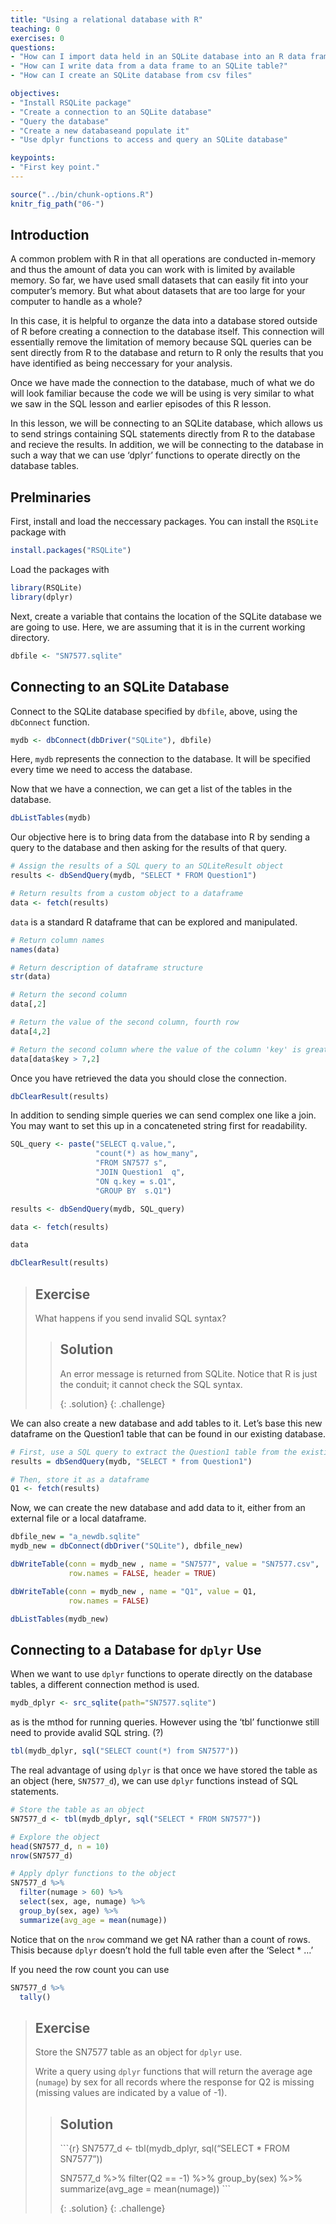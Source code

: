 ```yaml
---
title: "Using a relational database with R"
teaching: 0
exercises: 0
questions:
- "How can I import data held in an SQLite database into an R data frame?"
- "How can I write data from a data frame to an SQLite table?"
- "How can I create an SQLite database from csv files"

objectives:
- "Install RSQLite package"
- "Create a connection to an SQLite database"
- "Query the database"
- "Create a new databaseand populate it"
- "Use dplyr functions to access and query an SQLite database"

keypoints:
- "First key point."
---
```



```r
source("../bin/chunk-options.R")
knitr_fig_path("06-")
```


## Introduction

A common problem with R in that all operations are conducted in-memory and thus
the amount of data you can work with is limited by available memory. So far, we have used small datasets
that can easily fit into your computer's memory. But what about datasets that are too large for your
computer to handle as a whole?

In this case, it is helpful to organze the data into a database stored outside of R before creating
a connection to the database itself. This connection will essentially remove the limitation of memory
because SQL queries can be sent directly from R to the database and return to R only the results that you
have identified as being neccessary for your analysis.

Once we have made the connection to the database, much of what we do will look familiar because the code we will be using is very similar to what we saw in the SQL lesson and earlier episodes of this R lesson.

In this lesson, we will be connecting to an SQLite database, which allows us to send strings containing SQL statements directly from R to the database and recieve the results. In addition, we will be connecting to the database in such a way that we can use 'dplyr' functions to operate directly on the database tables.


## Prelminaries

First, install and load the neccessary packages. You can install the `RSQLite` package with


```r
install.packages("RSQLite")
```

Load the packages with

```r
library(RSQLite)
library(dplyr)
```

Next, create a variable that contains the location of the SQLite database we are going to use. Here, we are assuming that it is in the current working directory.

```r
dbfile <- "SN7577.sqlite"
```

## Connecting to an SQLite Database

Connect to the SQLite database specified by `dbfile`, above, using the `dbConnect` function.

```r
mydb <- dbConnect(dbDriver("SQLite"), dbfile)
```

Here, `mydb` represents the connection to the database. It will be specified every time we need to access the database.

Now that we have a connection, we can get a list of the tables in the database.

```r
dbListTables(mydb)
```

Our objective here is to bring data from the database into R by sending a query to the database and then asking for the results of that query.

```r
# Assign the results of a SQL query to an SQLiteResult object
results <- dbSendQuery(mydb, "SELECT * FROM Question1")

# Return results from a custom object to a dataframe
data <- fetch(results)
```

`data` is a standard R dataframe that can be explored and manipulated.

```r
# Return column names
names(data)

# Return description of dataframe structure
str(data)

# Return the second column
data[,2]

# Return the value of the second column, fourth row
data[4,2]

# Return the second column where the value of the column 'key' is greater than 7
data[data$key > 7,2]
```

Once you have retrieved the data you should close the connection.

```r
dbClearResult(results)
```

In addition to sending simple queries we can send complex one like a join.
You may want to set this up in a concateneted string first for readability.

```r
SQL_query <- paste("SELECT q.value,",
                   "count(*) as how_many",
                   "FROM SN7577 s",
                   "JOIN Question1  q",
                   "ON q.key = s.Q1",
                   "GROUP BY  s.Q1")

results <- dbSendQuery(mydb, SQL_query)

data <- fetch(results)

data

dbClearResult(results)
```

> ## Exercise
>
> What happens if you send invalid SQL syntax?
>
> > ## Solution
> >
> > An error message is returned from SQLite.
> > Notice that R is just the conduit; it cannot check the SQL syntax.
> >
> >
> {: .solution}
{: .challenge}

We can also create a new database and add tables to it. Let's base this new dataframe on the Question1 table that can be found in our existing database.

```r
# First, use a SQL query to extract the Question1 table from the existing database
results = dbSendQuery(mydb, "SELECT * from Question1")

# Then, store it as a dataframe
Q1 <- fetch(results)
```

Now, we can create the new database and add data to it, either from an external file or a local dataframe.

```r
dbfile_new = "a_newdb.sqlite"
mydb_new = dbConnect(dbDriver("SQLite"), dbfile_new)

dbWriteTable(conn = mydb_new , name = "SN7577", value = "SN7577.csv",
             row.names = FALSE, header = TRUE)

dbWriteTable(conn = mydb_new , name = "Q1", value = Q1,
             row.names = FALSE)

dbListTables(mydb_new)
```

## Connecting to a Database for `dplyr` Use

When we want to use `dplyr` functions to operate directly on the database tables,
a different connection method is used.

```r
mydb_dplyr <- src_sqlite(path="SN7577.sqlite")
```

as is the mthod for running queries. However using the 'tbl' functionwe still need to provide avalid SQL string. (?)

```r
tbl(mydb_dplyr, sql("SELECT count(*) from SN7577"))
```

The real advantage of using `dplyr` is that once we have stored the table as an object
(here, `SN7577_d`), we can use `dplyr` functions instead of SQL statements.

```r
# Store the table as an object
SN7577_d <- tbl(mydb_dplyr, sql("SELECT * FROM SN7577"))

# Explore the object
head(SN7577_d, n = 10)
nrow(SN7577_d)

# Apply dplyr functions to the object
SN7577_d %>%
  filter(numage > 60) %>%
  select(sex, age, numage) %>%
  group_by(sex, age) %>%
  summarize(avg_age = mean(numage))
```

Notice that on the `nrow` command we get NA rather than a count of rows. Thisis because `dplyr` doesn't hold the full table even after the 'Select * ...'

If you need the row count you can use

```r
SN7577_d %>%
  tally()
```

> ## Exercise
>
> Store the SN7577 table as an object for `dplyr` use.
>
> Write a query using `dplyr` functions that will return the average age (`numage`) by sex for all records where
> the response for Q2 is missing (missing values are indicated by a value of -1).
>
> > ## Solution
> >
> > ```{r}
> > SN7577_d <- tbl(mydb_dplyr, sql("SELECT * FROM SN7577"))
> >
> > SN7577_d %>%
> >   filter(Q2 == -1)   %>%
> >   group_by(sex)   %>%
> >   summarize(avg_age = mean(numage))
> > ```
> >
> {: .solution}
{: .challenge}
